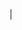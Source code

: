&#124;<noinclude>

{{documentation}}
<!-- Add categories and interwikis to the /doc subpage, not here! -->
</noinclude>